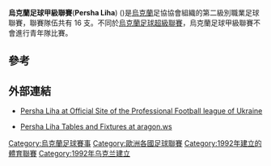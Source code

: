 {{Infobox football league
| logo       = PFL_logo.gif
| pixels     = 150
| country    = {{UKR}}
| founded    = 1991
| teams      = 16
| promotion  = [[烏克蘭足球超級聯賽|烏克蘭足球超級聯賽]]
| relegation = [[烏克蘭足球乙級聯賽|烏克蘭足球乙級聯賽]]
| levels     = 2
| domest_cup = [[烏克蘭盃|烏克蘭盃]]
| confed_cup =
| champions  = [[頓涅茨克奧林匹克足球會|頓涅茨克奧林匹克足球會]]<ref>http://www.ua-football.com/ukrainian/high/5364de30.html</ref>
| season     = 2018–19
| current    = 2018–19
| website    = [http://pfl.ua/ Official site]
}}

'''烏克蘭足球甲級聯賽'''('''Persha Liha''') ({{lang-uk|Перша ліга}})是[[烏克蘭|烏克蘭]]足協協會組織的第二級別職業足球聯賽，聯賽隊伍共有 16 支。不同於[[烏克蘭足球超級聯賽|烏克蘭足球超級聯賽]]，烏克蘭足球甲級聯賽不會進行青年隊比賽。

==參考==
{{reflist}}

==外部連結==
*{{uk icon}} [http://www.pfl.com.ua/1.php Persha Liha at Official Site of the Professional Football league of Ukraine] {{Wayback|url=http://www.pfl.com.ua/1.php |date=20080806154300 }}
*[http://www.aragon.ws/index.php?liga=persha Persha Liha Tables and Fixtures at aragon.ws] {{Wayback|url=http://www.aragon.ws/index.php?liga=persha |date=20190818164338 }}

[[Category:烏克蘭足球賽事|Category:烏克蘭足球賽事]]
[[Category:歐洲各國足球聯賽|Category:歐洲各國足球聯賽]]
[[Category:1992年建立的體育聯賽|Category:1992年建立的體育聯賽]]
[[Category:1992年乌克兰建立|Category:1992年乌克兰建立]]